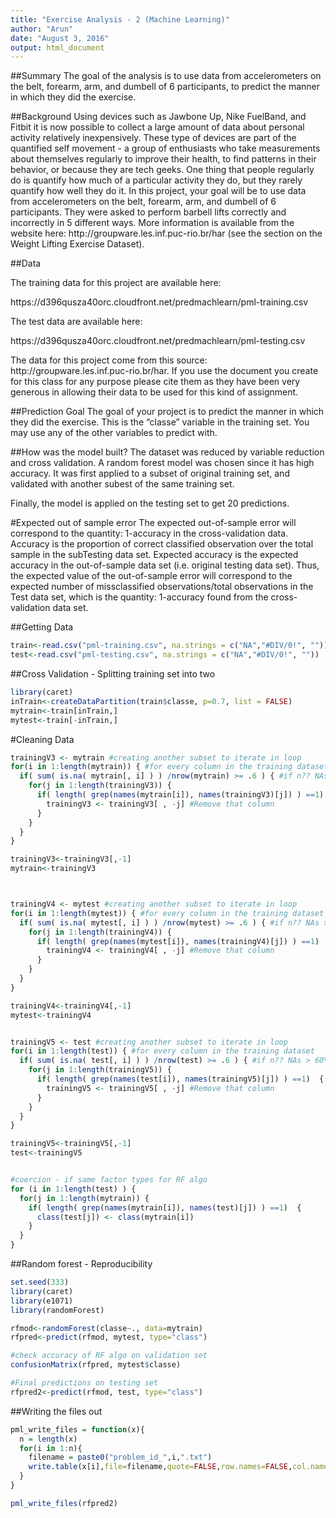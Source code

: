 ---
title: "Exercise Analysis - 2 (Machine Learning)"
author: "Arun"
date: "August 3, 2016"
output: html_document
---

##Summary
The goal of the analysis is to use data from accelerometers on the belt, forearm, arm, and dumbell of 6 participants, to predict the manner in which they did the exercise.

##Background
Using devices such as Jawbone Up, Nike FuelBand, and Fitbit it is now possible to collect a large amount of data about personal activity relatively inexpensively. These type of devices are part of the quantified self movement - a group of enthusiasts who take measurements about themselves regularly to improve their health, to find patterns in their behavior, or because they are tech geeks. One thing that people regularly do is quantify how much of a particular activity they do, but they rarely quantify how well they do it. In this project, your goal will be to use data from accelerometers on the belt, forearm, arm, and dumbell of 6 participants. They were asked to perform barbell lifts correctly and incorrectly in 5 different ways. More information is available from the website here: http://groupware.les.inf.puc-rio.br/har (see the section on the Weight Lifting Exercise Dataset).

##Data

The training data for this project are available here:

https://d396qusza40orc.cloudfront.net/predmachlearn/pml-training.csv

The test data are available here:

https://d396qusza40orc.cloudfront.net/predmachlearn/pml-testing.csv

The data for this project come from this source: http://groupware.les.inf.puc-rio.br/har. If you use the document you create for this class for any purpose please cite them as they have been very generous in allowing their data to be used for this kind of assignment.

##Prediction Goal
The goal of your project is to predict the manner in which they did the exercise. This is the "classe" variable in the training set. You may use any of the other variables to predict with. 

##How was the model built?
The dataset was reduced by variable reduction and cross validation.
A random forest model was chosen since it has high accuracy.
It was first applied to a subset of original training set, and validated with another subest of the same training set.

Finally, the model is applied on the testing set to get 20 predictions.

#Expected out of sample error
The expected out-of-sample error will correspond to the quantity: 1-accuracy in the cross-validation data. Accuracy is the proportion of correct classified observation over the total sample in the subTesting data set. Expected accuracy is the expected accuracy in the out-of-sample data set (i.e. original testing data set). Thus, the expected value of the out-of-sample error will correspond to the expected number of missclassified observations/total observations in the Test data set, which is the quantity: 1-accuracy found from the cross-validation data set.


##Getting Data
```{r read, eval=T}
train<-read.csv("pml-training.csv", na.strings = c("NA","#DIV/0!", ""))
test<-read.csv("pml-testing.csv", na.strings = c("NA","#DIV/0!", ""))
```

##Cross Validation - Splitting training set into two
```{r split, eval=T}
library(caret)
inTrain<-createDataPartition(train$classe, p=0.7, list = FALSE)
mytrain<-train[inTrain,]
mytest<-train[-inTrain,]
```

#Cleaning Data
```{r clean}
trainingV3 <- mytrain #creating another subset to iterate in loop
for(i in 1:length(mytrain)) { #for every column in the training dataset
  if( sum( is.na( mytrain[, i] ) ) /nrow(mytrain) >= .6 ) { #if n?? NAs > 60% of total observations
    for(j in 1:length(trainingV3)) {
      if( length( grep(names(mytrain[i]), names(trainingV3)[j]) ) ==1)  { #if the columns are the same:
        trainingV3 <- trainingV3[ , -j] #Remove that column
      }   
    } 
  }
}

trainingV3<-trainingV3[,-1]
mytrain<-trainingV3



trainingV4 <- mytest #creating another subset to iterate in loop
for(i in 1:length(mytest)) { #for every column in the training dataset
  if( sum( is.na( mytest[, i] ) ) /nrow(mytest) >= .6 ) { #if n?? NAs > 60% of total observations
    for(j in 1:length(trainingV4)) {
      if( length( grep(names(mytest[i]), names(trainingV4)[j]) ) ==1)  { #if the columns are the same:
        trainingV4 <- trainingV4[ , -j] #Remove that column
      }   
    } 
  }
}

trainingV4<-trainingV4[,-1]
mytest<-trainingV4


trainingV5 <- test #creating another subset to iterate in loop
for(i in 1:length(test)) { #for every column in the training dataset
  if( sum( is.na( test[, i] ) ) /nrow(test) >= .6 ) { #if n?? NAs > 60% of total observations
    for(j in 1:length(trainingV5)) {
      if( length( grep(names(test[i]), names(trainingV5)[j]) ) ==1)  { #if the columns are the same:
        trainingV5 <- trainingV5[ , -j] #Remove that column
      }   
    } 
  }
}

trainingV5<-trainingV5[,-1]
test<-trainingV5


#coercion - if same factor types for RF algo
for (i in 1:length(test) ) {
  for(j in 1:length(mytrain)) {
    if( length( grep(names(mytrain[i]), names(test)[j]) ) ==1)  {
      class(test[j]) <- class(mytrain[i])
    }      
  }      
}
```


##Random forest - Reproducibility
```{r model, eval=T, cache=TRUE}
set.seed(333)
library(caret)
library(e1071)
library(randomForest)

rfmod<-randomForest(classe~., data=mytrain)
rfpred<-predict(rfmod, mytest, type="class")

#check accuracy of RF algo on validation set
confusionMatrix(rfpred, mytest$classe)
```
```{r final, eval=F}
#Final predictions on testing set
rfpred2<-predict(rfmod, test, type="class")
```

##Writing the files out
```{r files, eval=F, cache=TRUE}
pml_write_files = function(x){
  n = length(x)
  for(i in 1:n){
    filename = paste0("problem_id_",i,".txt")
    write.table(x[i],file=filename,quote=FALSE,row.names=FALSE,col.names=FALSE)
  }
}

pml_write_files(rfpred2)
```
